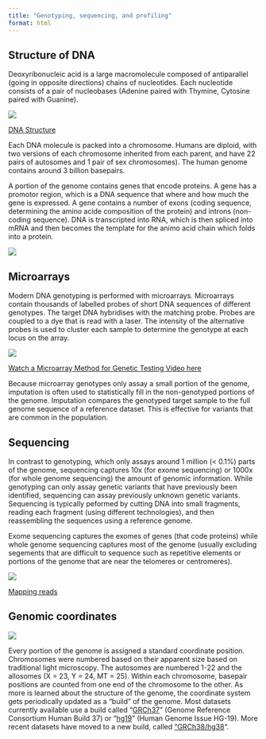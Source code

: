 ```yaml
---
title: "Genotyping, sequencing, and profiling"
format: html
---
```


## Structure of DNA

Deoxyribonucleic acid is a large macromolecule composed of antiparallel (going in opposite directions) chains of nucleotides. Each nucleotide consists of a pair of nucleobases (Adenine paired with Thymine, Cytosine paired with Guanine).

![](images/week10.2.double-stranded-dna_med.jpeg){fig-align="center"}

[DNA Structure](https://old-ib.bioninja.com.au/_Media/double-stranded-dna_med.jpeg)

Each DNA molecule is packed into a chromosome. Humans are diploid, with two versions of each chromosome inherited from each parent, and have 22 pairs of autosomes and 1 pair of sex chromosomes). The human genome contains around 3 billion basepairs.

A portion of the genome contains genes that encode proteins. A gene has a promotor region, which is a DNA sequence that where and how much the gene is expressed. A gene contains a number of exons (coding sequence, determining the amino acide composition of the protein) and introns (non-coding sequence). DNA is transcripted into RNA, which is then spliced into mRNA and then becomes the template for the animo acid chain which folds into a protein.

![](images/week10.2.gene-dna-rna-protein.jpg){fig-align="center"}

## Microarrays

Modern DNA genotyping is performed with microarrays. Microarrays contain thousands of labelled probes of short DNA sequences of different genotypes. The target DNA hybridises with the matching probe. Probes are coupled to a dye that is read with a laser. The intensity of the alternative probes is used to cluster each sample to determine the genotype at each locus on the array.

![](images/week10.3.Microarray_exp_horizontal.png)

[Watch a Microarray Method for Genetic Testing Video here](https://youtu.be/AhnTT6-Jgcg)

Because microarray genotypes only assay a small portion of the genome, imputation is often used to statistically fill in the non-genotyped portions of the genome. Imputation compares the genotyped target sample to the full genome sequence of a reference dataset. This is effective for variants that are common in the population.

## Sequencing

In contrast to genotyping, which only assays around 1 million (\< 0.1%) parts of the genome, sequencing captures 10x (for exome sequencing) or 1000x (for whole genome sequencing) the amount of genomic information. While genotyping can only assay genetic variants that have previously been identified, sequencing can assay previously unknown genetic variants. Sequencing is typically peformed by cutting DNA into small fragments, reading each fragment (using different technologies), and then reassembling the sequences using a reference genome.

Exome sequencing captures the exomes of genes (that code proteins) while whole genome sequencing captures most of the genome (usually excluding segements that are difficult to sequence such as repetitive elements or portions of the genome that are near the telomeres or centromeres).

![](images/week10.2.Mapping_Reads.png){fig-align="center"}

[Mapping reads](https://en.wikipedia.org/wiki/DNA_sequencing#/media/File:Mapping_Reads.png)

## Genomic coordinates

![](images/week10.2.Human_genome.png){fig-align="center"}

Every portion of the genome is assigned a standard coordinate position. Chromosomes were numbered based on their apparent size based on traditional light microscopy. The autosomes are numbered 1-22 and the allosomes (X = 23, Y = 24, MT = 25). Within each chromosome, basepair positions are counted from one end of the chromosome to the other. As more is learned about the structure of the genome, the coordinate system gets periodically updated as a "build" of the genome. Most datasets currently available use a build called "[GRCh37](https://grch37.ensembl.org/Homo_sapiens/Info/Index)" (Genome Reference Consortium Human Build 37) or "[hg19](https://www.ncbi.nlm.nih.gov/grc/human/issues/HG-19)" (Human Genome Issue HG-19). More recent datasets have moved to a new build, called ["GRCh38/hg38](http://www.ensembl.org/Homo_sapiens/Info/Annotation)".
